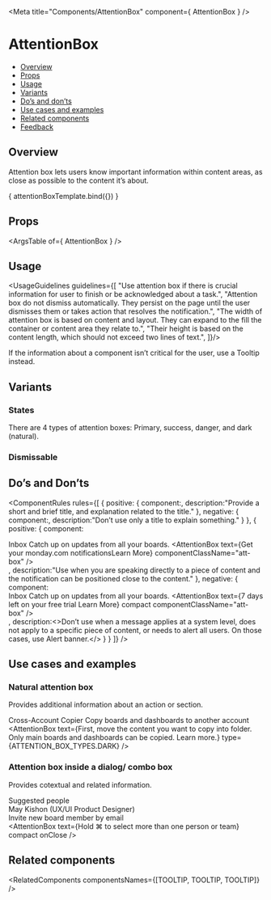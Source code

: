
<Meta
  title="Components/AttentionBox"
  component={ AttentionBox }
/>

<!--- Component template -->


<!--- Component documentation -->

# AttentionBox
- [Overview](#overview)
- [Props](#props)
- [Usage](#usage)
- [Variants](#variants)
- [Do’s and don’ts](#dos-and-donts)
- [Use cases and examples](#use-cases-and-examples)
- [Related components](#related-components)
- [Feedback](#feedback)

## Overview
Attention box lets users know important information within content areas, as close as possible to the content it’s about.

<Canvas>
  <Story name="Overview"
         args={ {title: "Attention box title", text: "Studies show that 100% of people who celebrate birthdays, will eventually die.", componentClassName: "box"} }>
    { attentionBoxTemplate.bind({}) }
  </Story>
</Canvas>

## Props
<ArgsTable of={ AttentionBox } />

## Usage
<UsageGuidelines guidelines={[
  "Use attention box if there is crucial information for user to finish or be acknowledged about a task.",
  "Attention box do not dismiss automatically. They persist on the page until the user dismisses them or takes action that resolves the notification.",
  "The width of attention box is based on content and layout. They can expand to the fill the container or content area they relate to.",
  "Their height is based on the content length, which should not exceed two lines of text.",
]}/>

<Tip title="Check yourself">If the information about a component isn’t critical for the user, use a <Link href="/?path=/docs/components-tooltip--overview" size={Link.sizes.SMALL} withoutSpacing>Tooltip</Link> instead.</Tip>

## Variants
### States
There are 4 types of attention boxes: Primary, success, danger, and dark (natural).
<Canvas>
  <Story name="States">
    <MultipleStoryElementsWrapper className="monday-style-attention-box_column-wrapper">
      <AttentionBox title="Primary" text="Lorem Ipsum is simply dummy text of the printing and typesetting industry." componentClassName="box" />
      <AttentionBox title="Success" text="Lorem Ipsum is simply dummy text of the printing and typesetting industry." type={ATTENTION_BOX_TYPES.SUCCESS} componentClassName="box" />
      <AttentionBox title="Danger" text="Lorem Ipsum is simply dummy text of the printing and typesetting industry." type={ATTENTION_BOX_TYPES.DANGER} componentClassName="box" />
      <AttentionBox title="Dark" text="Lorem Ipsum is simply dummy text of the printing and typesetting industry." type={ATTENTION_BOX_TYPES.DARK} componentClassName="box" />
    </MultipleStoryElementsWrapper>
</Story>
</Canvas>

### Dismissable 
<Canvas>
  <Story name="Dismissable ">
    <div className="monday-style-attention-box_row-wrapper">
      <AttentionBox title="Regular attention box" text="Dismissable attention box with two lines of content." onClose componentClassName="box" />
      <AttentionBox text="Attention box in compact mode" onClose compact componentClassName="box" />
    </div>
  </Story>
</Canvas>

## Do’s and Don’ts
<ComponentRules
  rules={[
    {
      positive: {
        component:<AttentionBox title="Attention box title" text="Studies show that 100% of people who celebrate birthdays, will eventually die." componentClassName="box"/>,
        description:"Provide a short and brief title, and explanation related to the title."
      },
      negative: {
        component:<AttentionBox title="Attention box title" />,
        description:"Don’t use only a title to explain something."
      }
    },
    {
      positive: {
        component:
          <div>
            <span className="monday-style-attention-box_title">Inbox</span>
            <span className="monday-style-attention-box_text" >Catch up on updates from all your boards.</span>
            <AttentionBox text={<span className="monday-style-attention-box_info">Get your monday.com notifications<Link>Learn More</Link></span>} componentClassName="att-box"  />
          </div>,
        description:"Use when you are speaking directly to a piece of content and the notification can be positioned close to the content."
      },
      negative: {
        component:
          <div>
            <span className="monday-style-attention-box_title">Inbox</span>
            <span className="monday-style-attention-box_text" >Catch up on updates from all your boards.</span>
            <AttentionBox text={<span className="monday-style-attention-box_info">7 days left on your free trial <Link>Learn More</Link></span>} compact componentClassName="att-box" />
          </div>,
        description:<>Don’t use when a message applies at a system level, does not apply to a specific piece of content, or needs to alert all users. On those cases, use Alert banner.</>
      }
    }
  ]}
/>

## Use cases and examples
### Natural attention box
Provides additional information about an action or section.
<Canvas>
  <Story name="Natural attention box">
    <div className="monday-style-attention-box_wrapper">
      <span className="monday-style-attention-box_title">Cross-Account Copier</span>
      <span className="monday-style-attention-box_text" >Copy boards and dashboards to another account</span>
      <AttentionBox 
        text={<span className="monday-style-attention-box_inline-wrapper"><Icon icon={Info} iconSize="18" />First, move the content you want to copy into folder. Only main boards and dashboards can be copied. Learn more.</span>}
        type={ATTENTION_BOX_TYPES.DARK}
      />
    </div>
  </Story>
</Canvas>

### Attention box inside a dialog/ combo box
Provides cotextual and related information.
<Canvas>
  <Story name="Attention box inside a dialog/ combo box">
    <DialogContentContainer className="monday-style-attention-box_search-bar">
      <Search placeholder="Search by name, role, team, or email" />
      <div className="monday-style-attention-box_lable">Suggested people</div>
      <div className="monday-style-attention-box_search">
        <div className="monday-style-attention-box_inline-container">
          <Avatar size={Avatar.sizes.MEDIUM} src={person1} type={Avatar.types.IMG} />
          <span className="monday-style-attention-box_name">May Kishon  <span>(UX/UI Product Designer)</span></span>
        </div>
        <div className="monday-style-attention-box_inline-container">
          <Icon iconSize="24" icon={Invite} className="monday-style-attention-box_icon" />
          <span className="monday-style-attention-box_name">Invite new board member by email</span>
        </div>
         <AttentionBox 
        text={<span>Hold ⌘ to select more than one person or team</span>}
        compact
        onClose
      />
      </div>
    </DialogContentContainer>
  </Story>
</Canvas>

## Related components
<RelatedComponents componentsNames={[TOOLTIP, TOOLTIP, TOOLTIP]} />